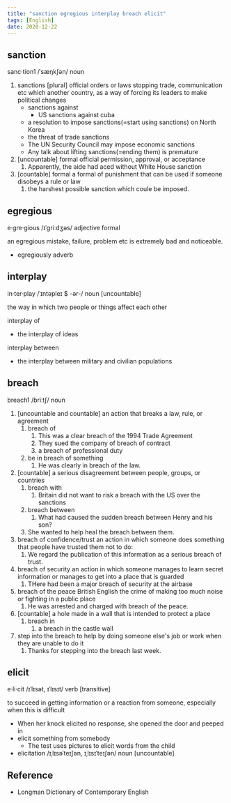 ```yaml
---
title: "sanction egregious interplay breach elicit"
tags: [English]
date: 2020-12-22
---
```


## sanction

sanc·tion1 /ˈsæŋkʃən/ noun

1. sanctions [plural] official orders or laws stopping trade, communication etc
   which another country, as a way of forcing its leaders to make political
   changes
   - sanctions against
     - US sanctions against cuba
   - a resolution to impose sanctions(=start using sanctions) on North Korea
   - the threat of trade sanctions
   - The UN Security Council may impose economic sanctions
   - Any talk about lifting sanctions(=ending them) is premature
2. [uncountable] formal official permission, approval, or acceptance
   1. Apparently, the aide had aced without White House sanction
3. [countable] formal a formal of punishment that can be used if someone
   disobeys a rule or law
   1. the harshest possible sanction which coule be imposed.

## egregious

e·gre·gious /ɪˈɡriːdʒəs/ adjective formal

an egregious mistake, failure, problem etc is extremely bad and noticeable.

- egregiously adverb

## interplay

in·ter·play /ˈɪntəpleɪ $ -ər-/ noun [uncountable]

the way in which two people or things affect each other

interplay of

- the interplay of ideas

interplay between

- the interplay between military and civilian populations

## breach

breach1 /briːtʃ/ noun

1. [uncountable and countable] an action that breaks a law, rule, or agreement
   1. breach of
      1. This was a clear breach of the 1994 Trade Agreement
      2. They sued the company of breach of contract
      3. a breach of professional duty
   2. be in breach of something
      1. He was clearly in breach of the law.
2. [countable] a serious disagreement between people, groups, or countries
   1. breach with
      1. Britain did not want to risk a breach with the US over the sanctions
   2. breach between
      1. What had caused the sudden breach between Henry and his son?
   3. She wanted to help heal the breach between them.
3. breach of confidence/trust an action in which someone does something that
   people have trusted them not to do:
   1. We regard the publication of this information as a serious breach of trust.
4. breach of security an action in which someone manages to learn secret
   information or manages to get into a place that is guarded
   1. THere had been a major breach of security at the airbase
5. breach of the peace British English the crime of making too much noise or
   fighting in a public place
   1. He was arrested and charged with breach of the peace.
6. [countable] a hole made in a wall that is intended to protect a place
   1. breach in
      1. a breach in the castle wall
7. step into the breach to help by doing someone else's job or work when they
   are unable to do it
   1. Thanks for stepping into the breach last week.

## elicit

e·li·cit /ɪˈlɪsət, ɪˈlɪsɪt/ verb [transitive]

to succeed in getting information or a reaction from someone, especially when
this is difficult

- When her knock elicited no response, she opened the door and peeped in
- elicit something from somebody
  - The test uses pictures to elicit words from the child
- elicitation /ɪˌlɪsəˈteɪʃən, ɪˌlɪsɪˈteɪʃən/ noun [uncountable]

## Reference

- Longman Dictionary of Contemporary English